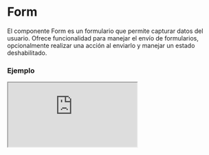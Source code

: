 # Form

El componente Form es un formulario que permite capturar datos del usuario. Ofrece funcionalidad para manejar el envío de formularios, opcionalmente realizar una acción al enviarlo y manejar un estado deshabilitado.


### Ejemplo

<Iframe
  minHeightIframe="30dvh"
  src="https://fenextjs-component-storybook.vercel.app/iframe.html?args=&id=component-form--index&viewMode=story"
/>

### Importación

Para importar el componente Form, se puede hacer desde fenextjs

```tsx copy
import { Form } from "fenextjs";
```

### Parámetros

| Parámetro | Tipo                   | Requerido | Default           | Descripcion                                                                                                                  |
| --------- | ---------------------- | --------- | ----------------- | ---------------------------------------------------------------------------------------------------------------------------- |
| id        | string                 | no        | ''                | ID único para identificar el formulario, usado para personalizar la acción en eventos.                                       |
| onSubmit  | () =\> Promise\<void\> | no        | async () =\> \{\} | Función personalizada que se ejecuta al enviar el formulario. Debe ser una función asíncrona que realice la acción de envío. |
| disabled  | boolean                | no        | true              | Indica si el formulario está deshabilitado, lo que previene la acción de envío.                                              |
| className | string                 | no        | ''                | Clase CSS para personalizar el estilo del formulario.                                                                        |
| children  | ReactNode              | no        | undefined         | Contenido o elementos dentro del formulario, típicamente los campos de entrada.                                              |

### Eventos de tracking

Cuando el formulario tiene un 'id' definido y se envía correctamente, se registra un evento en el Data Layer.

| Evento      | Descripción                                                            |
| ----------- | ---------------------------------------------------------------------- |
| form-\{id\} | Evento de tracking cuando se envía el formulario con un 'id' definido. |

### Storybook

Para ver el storybook del componente lo puede hacer con este [link](https://fenextjs-component-storybook.vercel.app/?path=/story/component-form--index)

### Usos

- Formulario básico

```tsx copy
<Form>
  <InputText name="example" />
</Form>
```

- Formulario con acción personalizada

```tsx copy
<Form
  onSubmit={async () => {
    console.log("Formulario enviado");
  }}
>
  <InputText name="example" />
</Form>
```

- Formulario deshabilitado

```tsx copy
<Form disabled={true}>
  <InputText name="example" />
</Form>
```
